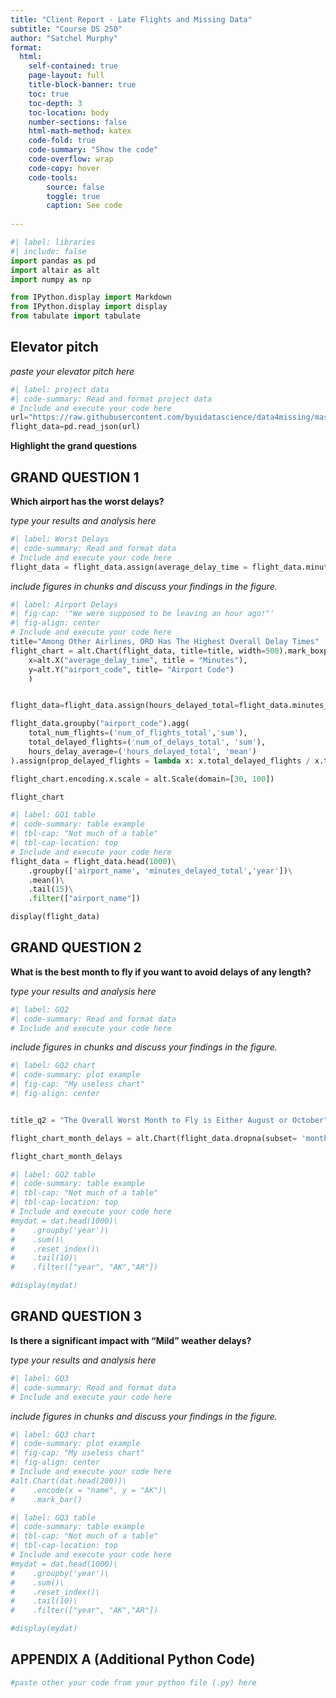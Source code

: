 ```yaml
---
title: "Client Report - Late Flights and Missing Data"
subtitle: "Course DS 250"
author: "Satchel Murphy"
format:
  html:
    self-contained: true
    page-layout: full
    title-block-banner: true
    toc: true
    toc-depth: 3
    toc-location: body
    number-sections: false
    html-math-method: katex
    code-fold: true
    code-summary: "Show the code"
    code-overflow: wrap
    code-copy: hover
    code-tools:
        source: false
        toggle: true
        caption: See code
    
---
```


```python
#| label: libraries
#| include: false
import pandas as pd
import altair as alt
import numpy as np

from IPython.display import Markdown
from IPython.display import display
from tabulate import tabulate
```


## Elevator pitch

_paste your elevator pitch here_

```python
#| label: project data
#| code-summary: Read and format project data
# Include and execute your code here
url="https://raw.githubusercontent.com/byuidatascience/data4missing/master/data-raw/flights_missing/flights_missing.json"
flight_data=pd.read_json(url)
```

__Highlight the grand questions__

## GRAND QUESTION 1

__Which airport has the worst delays?__

_type your results and analysis here_

```python
#| label: Worst Delays
#| code-summary: Read and format data
# Include and execute your code here
flight_data = flight_data.assign(average_delay_time = flight_data.minutes_delayed_total/flight_data.num_of_delays_total)


```

_include figures in chunks and discuss your findings in the figure._

```python
#| label: Airport Delays
#| fig-cap: '"We were supposed to be leaving an hour ago!"'
#| fig-align: center
# Include and execute your code here
title="Among Other Airlines, ORD Has The Highest Overall Delay Times"
flight_chart = alt.Chart(flight_data, title=title, width=500).mark_boxplot().encode(
    x=alt.X("average_delay_time", title = "Minutes"),
    y=alt.Y("airport_code", title= "Airport Code")
    )


flight_data=flight_data.assign(hours_delayed_total=flight_data.minutes_delayed_total / 60)

flight_data.groupby("airport_code").agg(
    total_num_flights=('num_of_flights_total','sum'),
    total_delayed_flights=('num_of_delays_total', 'sum'),
    hours_delay_average=('hours_delayed_total', 'mean')
).assign(prop_delayed_flights = lambda x: x.total_delayed_flights / x.total_num_flights )

flight_chart.encoding.x.scale = alt.Scale(domain=[30, 100])

flight_chart

```


```python
#| label: GQ1 table
#| code-summary: table example
#| tbl-cap: "Not much of a table"
#| tbl-cap-location: top
# Include and execute your code here
flight_data = flight_data.head(1000)\
    .groupby(['airport_name', 'minutes_delayed_total','year'])\
    .mean()\
    .tail(15)\
    .filter(["airport_name"])

display(flight_data)

```


## GRAND QUESTION 2

__What is the best month to fly if you want to avoid delays of any length?__

_type your results and analysis here_

```python
#| label: GQ2
#| code-summary: Read and format data
# Include and execute your code here


```

_include figures in chunks and discuss your findings in the figure._

```python
#| label: GQ2 chart
#| code-summary: plot example
#| fig-cap: "My useless chart"
#| fig-align: center


title_q2 = "The Overall Worst Month to Fly is Either August or October"

flight_chart_month_delays = alt.Chart(flight_data.dropna(subset= 'month'), title=title_q2, width=500).mark_bar().encode(x=alt.X("month", title = "Months"),y=alt.Y("num_of_delays_total", title= "Total Delays"))

flight_chart_month_delays
```


```python
#| label: GQ2 table
#| code-summary: table example
#| tbl-cap: "Not much of a table"
#| tbl-cap-location: top
# Include and execute your code here
#mydat = dat.head(1000)\
#    .groupby('year')\
#    .sum()\
#    .reset_index()\
#    .tail(10)\
#    .filter(["year", "AK","AR"])

#display(mydat)

```


## GRAND QUESTION 3

__Is there a significant impact with "Mild" weather delays?__

_type your results and analysis here_

```python
#| label: GQ3
#| code-summary: Read and format data
# Include and execute your code here


```

_include figures in chunks and discuss your findings in the figure._

```python
#| label: GQ3 chart
#| code-summary: plot example
#| fig-cap: "My useless chart"
#| fig-align: center
# Include and execute your code here
#alt.Chart(dat.head(200))\
#    .encode(x = "name", y = "AK")\
#    .mark_bar()
```


```python
#| label: GQ3 table
#| code-summary: table example
#| tbl-cap: "Not much of a table"
#| tbl-cap-location: top
# Include and execute your code here
#mydat = dat.head(1000)\
#    .groupby('year')\
#    .sum()\
#    .reset_index()\
#    .tail(10)\
#    .filter(["year", "AK","AR"])

#display(mydat)

```



## APPENDIX A (Additional Python Code)

```python
#paste other your code from your python file (.py) here
```
